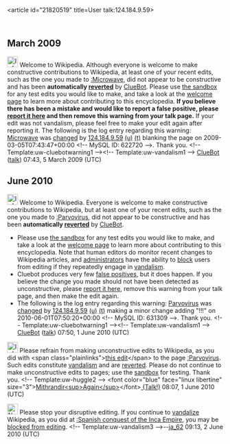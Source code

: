 <article id="21820519" title=User talk:124.184.9.59>
	<talkpage id="21820519" title="User talk:124.184.9.59">


== March 2009 ==
[[Image:Information.svg|left|25px]] Welcome to Wikipedia. Although everyone is welcome to make constructive contributions to Wikipedia, at least one of your recent edits, such as the one you made to [[:Microwave]], did not appear to be constructive and has been '''automatically [[Help:Reverting|reverted]]''' by [[User:ClueBot|ClueBot]].  Please use [[Wikipedia:Sandbox|the sandbox]] for any test edits you would like to make, and take a look at the [[Wikipedia:Introduction|welcome page]] to learn more about contributing to this encyclopedia.  '''If you believe there has been a mistake and would like to report a false positive, please [[User:ClueBot/FalsePositives|report it here]] and then remove this warning from your talk page.'''  If your edit was not vandalism, please feel free to make your edit again after reporting it. The following is the log entry regarding this warning: [[Microwave]] was [http://en.wikipedia.org/w/index.php?title=Microwave&amp;diff=275121970&amp;oldid=275075057 changed] by [[Special:Contributions/124.184.9.59|124.184.9.59]] [[User:124.184.9.59|(u)]] [[User talk:124.184.9.59|(t)]] blanking the page on 2009-03-05T07:43:47+00:00 &lt;!-- MySQL ID: 622720 --&gt;. Thank you. &lt;!-- Template:uw-cluebotwarning1 --&gt;&lt;!-- Template:uw-vandalism1 --&gt; [[User:ClueBot|ClueBot]] ([[User talk:ClueBot|talk]]) 07:43, 5 March 2009 (UTC)

== June 2010 ==
[[Image:Information.svg|left|25px]] Welcome to Wikipedia. Everyone is welcome to make constructive contributions to Wikipedia, but at least one of your recent edits, such as the one you made to [[:Parvovirus]], did not appear to be constructive and has been '''automatically [[Help:Reverting|reverted]]''' by [[User:ClueBot|ClueBot]]. 
* Please use [[Wikipedia:Sandbox|the sandbox]] for any test edits you would like to make, and take a look at the [[Wikipedia:Introduction|welcome page]] to learn more about contributing to this encyclopedia. Note that human editors do monitor recent changes to Wikipedia articles, and [[WP:ADMINS|administrators]] have the ability to [[WP:BLOCK|block]] users from editing if they repeatedly engage in [[WP:vandalism|vandalism]].
* Cluebot produces very few [[false positives]], but it does happen. If you believe the change you made should not have been detected as unconstructive, please [[User:ClueBot/FalsePositives|report it here]], remove this warning from your talk page, and then make the edit again. 
* The following is the log entry regarding this warning: [[Parvovirus]] was [http://en.wikipedia.org/w/index.php?title=Parvovirus&amp;diff=365385610&amp;oldid=357813107 changed] by [[Special:Contributions/124.184.9.59|124.184.9.59]] [[User:124.184.9.59|(u)]] [[User talk:124.184.9.59|(t)]] making a minor change adding &quot;!!!&quot; on 2010-06-01T07:50:20+00:00 &lt;!-- MySQL ID: 631309 --&gt;. Thank you. &lt;!-- Template:uw-cluebotwarning1 --&gt;&lt;!-- Template:uw-vandalism1 --&gt; [[User:ClueBot|ClueBot]] ([[User talk:ClueBot|talk]]) 07:50, 1 June 2010 (UTC)

[[Image:Information.svg|25px]] Please refrain from making unconstructive edits to Wikipedia, as you did with &lt;span class=&quot;plainlinks&quot;&gt;[http://en.wikipedia.org/wiki/Parvovirus?diff=365387279 this edit]&lt;/span&gt; to the page [[:Parvovirus]]. Such edits constitute [[Wikipedia:Vandalism|vandalism]] and are [[Help:Reverting|reverted]]. Please do not continue to make unconstructive edits to pages; use the [[Wikipedia:Sandbox|sandbox]] for testing. Thank you. &lt;!-- Template:uw-huggle2 --&gt; &lt;font color=&quot;blue&quot; face=&quot;linux libertine&quot; size=&quot;3&quot;&gt;[[User:MithrandirAgain|Mithrandir&lt;sup&gt;Again&lt;/sup&gt;]]&lt;/font&gt;[[User talk:MithrandirAgain| (Talk!)]] 08:07, 1 June 2010 (UTC)

[[File:Nuvola apps important.svg|25px]] Please stop your disruptive editing. If you continue to [[Wikipedia:Vandalism|vandalize]] Wikipedia, as you did at [[:Spanish conquest of the Inca Empire]], you may be [[Wikipedia:Blocking policy|blocked from editing]]. &lt;!-- Template:uw-vandalism3 --&gt;--[[Special:Contributions/ja_62|ja]][[user_talk:ja_62|_]][[user:ja_62|62]] 09:13, 2 June 2010 (UTC)
	</talkpage>
</article>